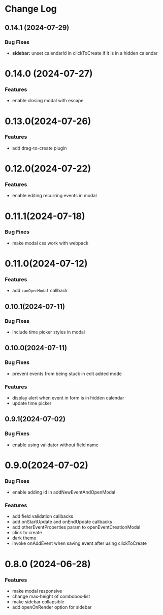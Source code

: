 # Change Log

## 0.14.1 (2024-07-29)

### Bug Fixes

* **sidebar:** unset calendarId in clickToCreate if it is in a hidden calendar

# 0.14.0 (2024-07-27)

### Features

* enable closing modal with escape

# 0.13.0(2024-07-26)

### Features

* add drag-to-create plugin

# 0.12.0(2024-07-22)

### Features

* enable editing recurring events in modal

# 0.11.1(2024-07-18)

### Bug Fixes

* make modal css work with webpack

# 0.11.0(2024-07-12)

### Features

* add `canOpenModal` callback

## 0.10.1(2024-07-11)

### Bug Fixes

* include time picker styles in modal

## 0.10.0(2024-07-11)

### Bug Fixes

* prevent events from being stuck in edit added mode

### Features

* display alert when event in form is in hidden calendar
* update time picker


## 0.9.1(2024-07-02)

### Bug Fixes

* enable using validator without field name

# 0.9.0(2024-07-02)

### Bug Fixes

* enable adding id in addNewEventAndOpenModal

### Features

* add field validation callbacks
* add onStartUpdate and onEndUpdate callbacks
* add otherEventProperties param to openEventCreationModal
* click to create
* dark theme
* invoke onAddEvent when saving event after using clickToCreate


# 0.8.0 (2024-06-28)

### Features

* make modal responsive
* change max-height of combobox-list
* make sidebar collapsible
* add openOnRender option for sidebar
